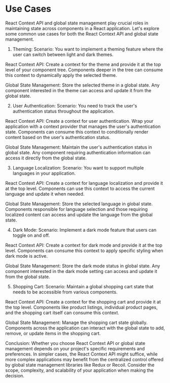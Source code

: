 # Use Cases
React Context API and global state management play crucial roles in maintaining state across components in a React application. Let's explore some common use cases for both the React Context API and global state management.

1. Theming:
Scenario:
You want to implement a theming feature where the user can switch between light and dark themes.

React Context API:
Create a context for the theme and provide it at the top level of your component tree. Components deeper in the tree can consume this context to dynamically apply the selected theme.

Global State Management:
Store the selected theme in a global state. Any component interested in the theme can access and update it from the global state.

2. User Authentication:
Scenario:
You need to track the user's authentication status throughout the application.

React Context API:
Create a context for user authentication. Wrap your application with a context provider that manages the user's authentication state. Components can consume this context to conditionally render content based on the user's authentication status.

Global State Management:
Maintain the user's authentication status in global state. Any component requiring authentication information can access it directly from the global state.

3. Language Localization:
Scenario:
You want to support multiple languages in your application.

React Context API:
Create a context for language localization and provide it at the top level. Components can use this context to access the current language and update it when needed.

Global State Management:
Store the selected language in global state. Components responsible for language selection and those requiring localized content can access and update the language from the global state.

4. Dark Mode:
Scenario:
Implement a dark mode feature that users can toggle on and off.

React Context API:
Create a context for dark mode and provide it at the top level. Components can consume this context to apply specific styling when dark mode is active.

Global State Management:
Store the dark mode status in global state. Any component interested in the dark mode setting can access and update it from the global state.

5. Shopping Cart:
Scenario:
Maintain a global shopping cart state that needs to be accessible from various components.

React Context API:
Create a context for the shopping cart and provide it at the top level. Components like product listings, individual product pages, and the shopping cart itself can consume this context.

Global State Management:
Manage the shopping cart state globally. Components across the application can interact with the global state to add, remove, or update items in the shopping cart.

Conclusion:
Whether you choose React Context API or global state management depends on your project's specific requirements and preferences. In simpler cases, the React Context API might suffice, while more complex applications may benefit from the centralized control offered by global state management libraries like Redux or Recoil. Consider the scope, complexity, and scalability of your application when making the decision.





